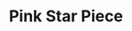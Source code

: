 ---
title: "Pink Star Piece"
meta_title: "Pink Star Piece craft"
description: "Craft de Pink Star Piece"
rank: "s"
draft: false
name: "Pink Star Piece"
recipe_img: "https://wiki.pokexgames.com/images/b/bc/Pink-Star-Piece.gif"
level: 120
craft_time: 18000
result: 1
value_npc: 1
ingredients:
  - name: "Dew Beckers"
    quantity: 6000
    item_img: "https://wiki.pokexgames.com/images/d/d7/Dew_Becker.png"
    value_npc: 1
  - name: "Star Dusts"
    quantity: 150
    item_img: "https://wiki.pokexgames.com/images/4/41/Star_Dust.png"
    value_npc: 1
  - name: "Boost Stones"
    quantity: 5
    item_img: "https://wiki.pokexgames.com/images/0/01/Boost1.png"
    value_npc: 1
---